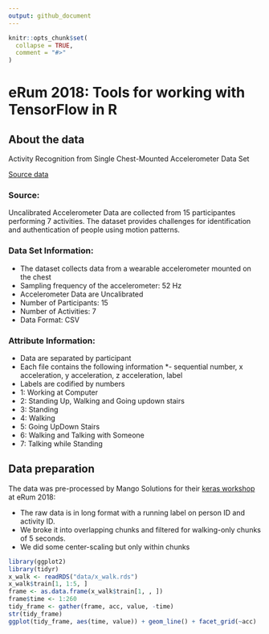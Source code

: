 ```yaml
---
output: github_document
---
```


<!-- README.md is generated from README.Rmd. Please edit that file -->

```r
knitr::opts_chunk$set(
  collapse = TRUE,
  comment = "#>"
)
```
# eRum 2018: Tools for working with TensorFlow in R

## About the data

Activity Recognition from Single Chest-Mounted Accelerometer Data Set

[Source data](https://archive.ics.uci.edu/ml/datasets/Activity+Recognition+from+Single+Chest-Mounted+Accelerometer)

### Source:

Uncalibrated Accelerometer Data are collected from 15 participantes performing 7 activities. The dataset provides challenges for identification and authentication of people using motion patterns.


### Data Set Information:

* The dataset collects data from a wearable accelerometer mounted on the chest 
* Sampling frequency of the accelerometer: 52 Hz 
* Accelerometer Data are Uncalibrated 
* Number of Participants: 15 
* Number of Activities: 7 
* Data Format: CSV


### Attribute Information:

* Data are separated by participant 
* Each file contains the following information 
*- sequential number, x acceleration, y acceleration, z acceleration, label 
* Labels are codified by numbers 
* 1: Working at Computer 
* 2: Standing Up, Walking and Going updown stairs 
* 3: Standing 
* 4: Walking 
* 5: Going UpDown Stairs 
* 6: Walking and Talking with Someone 
* 7: Talking while Standing

## Data preparation

The data was pre-processed by Mango Solutions for their [keras workshop](http://github.com/mangothecat/keras-workshop) at eRum 2018:

* The raw data is in long format with a running label on person ID and activity ID.
* We broke it into overlapping chunks and filtered for walking-only chunks of 5 seconds.
* We did some center-scaling but only within chunks

```r
library(ggplot2)
library(tidyr)
x_walk <- readRDS("data/x_walk.rds")
x_walk$train[1, 1:5, ]
frame <- as.data.frame(x_walk$train[1, , ])
frame$time <- 1:260
tidy_frame <- gather(frame, acc, value, -time)
str(tidy_frame)
ggplot(tidy_frame, aes(time, value)) + geom_line() + facet_grid(~acc)
```



